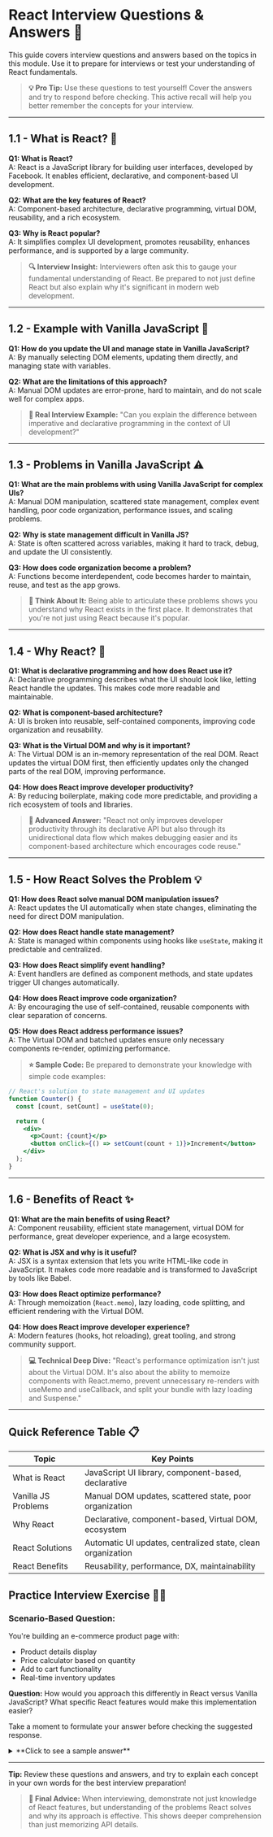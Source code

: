 # React Interview Questions & Answers 🎯

This guide covers interview questions and answers based on the topics in this module. Use it to prepare for interviews or test your understanding of React fundamentals.

> **💡 Pro Tip:** Use these questions to test yourself! Cover the answers and try to respond before checking. This active recall will help you better remember the concepts for your interview.

---

## 1.1 - What is React? 🧩

<div style={{ background: 'rgba(0, 100, 200, 0.15)', padding: '15px', borderRadius: '5px', marginBottom: '20px', border: '1px solid rgba(0, 100, 200, 0.3)', color: 'inherit' }}>

**Q1: What is React?**  
A: React is a JavaScript library for building user interfaces, developed by Facebook. It enables efficient, declarative, and component-based UI development.

**Q2: What are the key features of React?**  
A: Component-based architecture, declarative programming, virtual DOM, reusability, and a rich ecosystem.

**Q3: Why is React popular?**  
A: It simplifies complex UI development, promotes reusability, enhances performance, and is supported by a large community.

</div>

> **🔍 Interview Insight:** Interviewers often ask this to gauge your fundamental understanding of React. Be prepared to not just define React but also explain why it's significant in modern web development.

---

## 1.2 - Example with Vanilla JavaScript 🍦

<div style={{ background: 'rgba(230, 150, 70, 0.15)', padding: '15px', borderRadius: '5px', marginBottom: '20px', border: '1px solid rgba(230, 150, 70, 0.3)', color: 'inherit' }}>

**Q1: How do you update the UI and manage state in Vanilla JavaScript?**  
A: By manually selecting DOM elements, updating them directly, and managing state with variables.

**Q2: What are the limitations of this approach?**  
A: Manual DOM updates are error-prone, hard to maintain, and do not scale well for complex apps.

</div>

> **💼 Real Interview Example:** "Can you explain the difference between imperative and declarative programming in the context of UI development?"

---

## 1.3 - Problems in Vanilla JavaScript ⚠️

<div style={{ background: 'rgba(220, 50, 50, 0.15)', padding: '15px', borderRadius: '5px', marginBottom: '20px', border: '1px solid rgba(220, 50, 50, 0.3)', color: 'inherit' }}>

**Q1: What are the main problems with using Vanilla JavaScript for complex UIs?**  
A: Manual DOM manipulation, scattered state management, complex event handling, poor code organization, performance issues, and scaling problems.

**Q2: Why is state management difficult in Vanilla JS?**  
A: State is often scattered across variables, making it hard to track, debug, and update the UI consistently.

**Q3: How does code organization become a problem?**  
A: Functions become interdependent, code becomes harder to maintain, reuse, and test as the app grows.

</div>

> **🧠 Think About It:** Being able to articulate these problems shows you understand why React exists in the first place. It demonstrates that you're not just using React because it's popular.

---

## 1.4 - Why React? 🚀

<div style={{ background: 'rgba(50, 180, 50, 0.15)', padding: '15px', borderRadius: '5px', marginBottom: '20px', border: '1px solid rgba(50, 180, 50, 0.3)', color: 'inherit' }}>

**Q1: What is declarative programming and how does React use it?**  
A: Declarative programming describes what the UI should look like, letting React handle the updates. This makes code more readable and maintainable.

**Q2: What is component-based architecture?**  
A: UI is broken into reusable, self-contained components, improving code organization and reusability.

**Q3: What is the Virtual DOM and why is it important?**  
A: The Virtual DOM is an in-memory representation of the real DOM. React updates the virtual DOM first, then efficiently updates only the changed parts of the real DOM, improving performance.

**Q4: How does React improve developer productivity?**  
A: By reducing boilerplate, making code more predictable, and providing a rich ecosystem of tools and libraries.

</div>

> **🎯 Advanced Answer:** "React not only improves developer productivity through its declarative API but also through its unidirectional data flow which makes debugging easier and its component-based architecture which encourages code reuse."

---

## 1.5 - How React Solves the Problem 💡

<div style={{ background: 'rgba(100, 100, 200, 0.15)', padding: '15px', borderRadius: '5px', marginBottom: '20px', border: '1px solid rgba(100, 100, 200, 0.3)', color: 'inherit' }}>

**Q1: How does React solve manual DOM manipulation issues?**  
A: React updates the UI automatically when state changes, eliminating the need for direct DOM manipulation.

**Q2: How does React handle state management?**  
A: State is managed within components using hooks like `useState`, making it predictable and centralized.

**Q3: How does React simplify event handling?**  
A: Event handlers are defined as component methods, and state updates trigger UI changes automatically.

**Q4: How does React improve code organization?**  
A: By encouraging the use of self-contained, reusable components with clear separation of concerns.

**Q5: How does React address performance issues?**  
A: The Virtual DOM and batched updates ensure only necessary components re-render, optimizing performance.

</div>

> **⭐ Sample Code:** Be prepared to demonstrate your knowledge with simple code examples:

```jsx
// React's solution to state management and UI updates
function Counter() {
  const [count, setCount] = useState(0);

  return (
    <div>
      <p>Count: {count}</p>
      <button onClick={() => setCount(count + 1)}>Increment</button>
    </div>
  );
}
```

---

## 1.6 - Benefits of React ✨

<div style={{ background: 'rgba(50, 180, 150, 0.15)', padding: '15px', borderRadius: '5px', marginBottom: '20px', border: '1px solid rgba(50, 180, 150, 0.3)', color: 'inherit' }}>

**Q1: What are the main benefits of using React?**  
A: Component reusability, efficient state management, virtual DOM for performance, great developer experience, and a large ecosystem.

**Q2: What is JSX and why is it useful?**  
A: JSX is a syntax extension that lets you write HTML-like code in JavaScript. It makes code more readable and is transformed to JavaScript by tools like Babel.

**Q3: How does React optimize performance?**  
A: Through memoization (`React.memo`), lazy loading, code splitting, and efficient rendering with the Virtual DOM.

**Q4: How does React improve developer experience?**  
A: Modern features (hooks, hot reloading), great tooling, and strong community support.

</div>

> **💻 Technical Deep Dive:** "React's performance optimization isn't just about the Virtual DOM. It's also about the ability to memoize components with React.memo, prevent unnecessary re-renders with useMemo and useCallback, and split your bundle with lazy loading and Suspense."

---

## Quick Reference Table 📋

| Topic               | Key Points                                                  |
| ------------------- | ----------------------------------------------------------- |
| What is React       | JavaScript UI library, component-based, declarative         |
| Vanilla JS Problems | Manual DOM updates, scattered state, poor organization      |
| Why React           | Declarative, component-based, Virtual DOM, ecosystem        |
| React Solutions     | Automatic UI updates, centralized state, clean organization |
| React Benefits      | Reusability, performance, DX, maintainability               |

## Practice Interview Exercise 🏋️‍♂️

<div style={{ background: 'rgba(20, 120, 220, 0.15)', padding: '20px', borderRadius: '5px', marginBottom: '20px', border: '1px solid rgba(20, 120, 220, 0.3)', color: 'inherit' }}>

### Scenario-Based Question:

You're building an e-commerce product page with:

- Product details display
- Price calculator based on quantity
- Add to cart functionality
- Real-time inventory updates

**Question:** How would you approach this differently in React versus Vanilla JavaScript? What specific React features would make this implementation easier?

Take a moment to formulate your answer before checking the suggested response.

<details>
<summary>**Click to see a sample answer**</summary>

**React Approach:**

1. Create reusable components: ProductDetails, QuantitySelector, AddToCartButton
2. Use useState for quantity and cart state
3. Create derived state for price calculations
4. Use useEffect for inventory checks
5. Implement context or props for sharing state between components

**Benefits over Vanilla JS:**

- Declarative UI updates when quantity or inventory changes
- Component reusability for similar products
- Centralized state management
- Automatic re-rendering when data changes
- Cleaner event handling
- Better code organization and maintenance

</details>
</div>

---

**Tip:** Review these questions and answers, and try to explain each concept in your own words for the best interview preparation!

> **🚀 Final Advice:** When interviewing, demonstrate not just knowledge of React features, but understanding of the problems React solves and why its approach is effective. This shows deeper comprehension than just memorizing API details.
